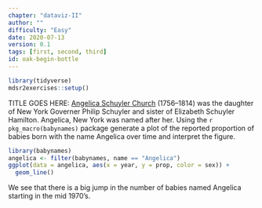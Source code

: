 ```yaml
---
chapter: "dataviz-II"
author: ""
difficulty: "Easy"
date: 2020-07-13 
version: 0.1
tags: [first, second, third]
id: oak-begin-bottle
---
```


```r
library(tidyverse)
mdsr2exercises::setup()
```

TITLE GOES HERE: [Angelica Schuyler Church](https://en.wikipedia.org/wiki/Angelica_Schuyler_Church) (1756--1814) was the daughter of New York Governer Philip Schuyler and sister of 
Elizabeth Schuyler Hamilton.  Angelica, New York was named after her.  Using the `r pkg_macro(babynames)` package generate a plot of the reported proportion of babies born with the name Angelica over time and interpret the figure.

<!--begin-answer-->
```r
library(babynames)
angelica <- filter(babynames, name == "Angelica")
ggplot(data = angelica, aes(x = year, y = prop, color = sex)) +
  geom_line()
```
We see that there is a big jump in the number of babies named Angelica starting in the mid 1970's.  
<!--end-answer-->
